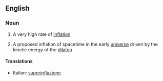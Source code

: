 ==English==

===Noun===
{{en-noun|-}}

#{{economics}} A very high rate of [[inflation]]
#{{context|cosmology}} A proposed inflation of spacetime in the early [[universe]] driven by the kinetic energy of the [[dilaton]]

====Translations====
{{top}}
*Italian: [[superinflazione]] {{f}}
{{mid}}

{{bottom}}
